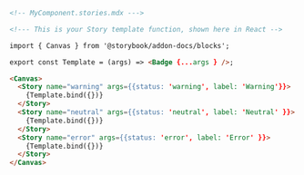 ```md
<!-- MyComponent.stories.mdx --->

<!--- This is your Story template function, shown here in React -->

import { Canvas } from '@storybook/addon-docs/blocks';

export const Template = (args) => <Badge {...args } />;

<Canvas>
  <Story name="warning" args={{status: 'warning', label: 'Warning'}}>
    {Template.bind({})}
  </Story>
  <Story name="neutral" args={{status: 'neutral', label: 'Neutral' }}>
    {Template.bind({})}
  </Story>
  <Story name="error" args={{status: 'error', label: 'Error' }}>
    {Template.bind({})}
  </Story>
</Canvas>
```
